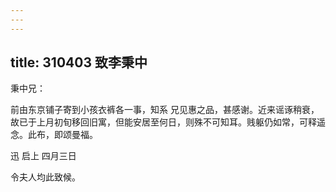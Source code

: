 ```yaml
---
---
---
```

title: 310403 致李秉中
---




秉中兄：

前由东京铺子寄到小孩衣裤各一事，知系 兄见惠之品，甚感谢。近来谣诼稍衰，故已于上月初旬移回旧寓，但能安居至何日，则殊不可知耳。贱躯仍如常，可释遥念。此布，即颂曼福。

迅 启上 四月三日

令夫人均此致候。